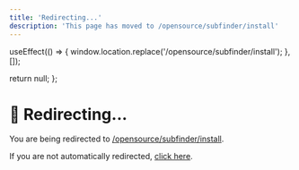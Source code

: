 ```yaml
---
title: 'Redirecting...'
description: 'This page has moved to /opensource/subfinder/install'
---
```



  useEffect(() => {
    window.location.replace('/opensource/subfinder/install');
  }, []);
  
  return null;
};

<RedirectComponent />

# 🔄 Redirecting...

You are being redirected to [/opensource/subfinder/install](/opensource/subfinder/install).

If you are not automatically redirected, [click here](/opensource/subfinder/install).

<script dangerouslySetInnerHTML={{
  __html: `
    setTimeout(function() {
      if (typeof window !== 'undefined') {
        window.location.href = '/opensource/subfinder/install';
      }
    }, 100);
  `
}} />